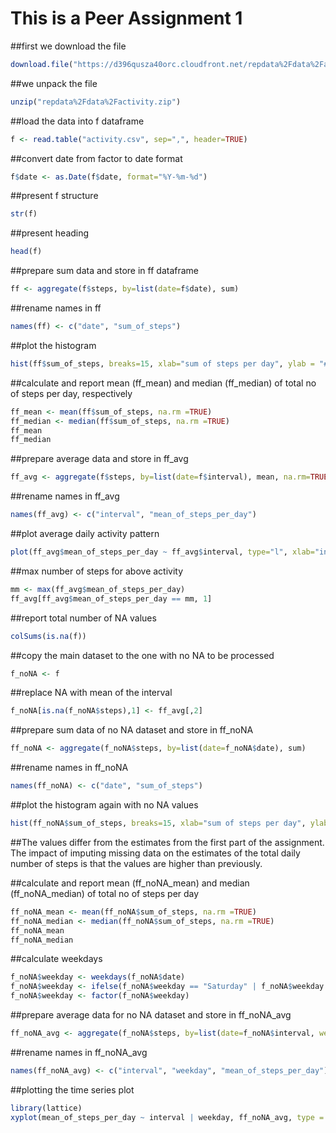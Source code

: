 # This is a Peer Assignment 1


##first we download the file

```{r}
download.file("https://d396qusza40orc.cloudfront.net/repdata%2Fdata%2Factivity.zip", "repdata%2Fdata%2Factivity.zip")
```

##we unpack the file
```{r}
unzip("repdata%2Fdata%2Factivity.zip")
```

##load the data into f dataframe
```{r}
f <- read.table("activity.csv", sep=",", header=TRUE)
```

##convert date from factor to date format
```{r}
f$date <- as.Date(f$date, format="%Y-%m-%d")
```

##present f structure
```{r}
str(f)
```

##present heading
```{r}
head(f)
```

##prepare sum data and store in ff dataframe
```{r}
ff <- aggregate(f$steps, by=list(date=f$date), sum)
```

##rename names in ff
```{r}
names(ff) <- c("date", "sum_of_steps")
```

##plot the histogram
```{r}
hist(ff$sum_of_steps, breaks=15, xlab="sum of steps per day", ylab = "# sum of steps", main = "histogram of sum of steps per day")
```

##calculate and report mean (ff_mean) and median (ff_median) of total no of steps per day, respectively
```{r}
ff_mean <- mean(ff$sum_of_steps, na.rm =TRUE)
ff_median <- median(ff$sum_of_steps, na.rm =TRUE)
ff_mean
ff_median
```

##prepare average data and store in ff_avg
```{r}
ff_avg <- aggregate(f$steps, by=list(date=f$interval), mean, na.rm=TRUE)
```

##rename names in ff_avg
```{r}
names(ff_avg) <- c("interval", "mean_of_steps_per_day")
```

##plot average daily activity pattern
```{r}
plot(ff_avg$mean_of_steps_per_day ~ ff_avg$interval, type="l", xlab="interval", ylab = "average number of steps per day", main="average daily activity pattern")
```

##max number of steps for above activity
```{r}
mm <- max(ff_avg$mean_of_steps_per_day)
ff_avg[ff_avg$mean_of_steps_per_day == mm, 1]
```

##report total number of NA values
```{r}
colSums(is.na(f))
```

##copy the main dataset to the one with no NA to be processed
```{r}
f_noNA <- f
```

##replace NA with mean of the interval
```{r}
f_noNA[is.na(f_noNA$steps),1] <- ff_avg[,2]
```

##prepare sum data of no NA dataset and store in ff_noNA
```{r}
ff_noNA <- aggregate(f_noNA$steps, by=list(date=f_noNA$date), sum)
```

##rename names in ff_noNA
```{r}
names(ff_noNA) <- c("date", "sum_of_steps")
```

##plot the histogram again with no NA values
```{r}
hist(ff_noNA$sum_of_steps, breaks=15, xlab="sum of steps per day", ylab = "# sum of steps", main = "histogram of sum of steps per day no NA filled in")
```

##The values differ from the estimates from the first part of the assignment. The impact of imputing missing data on the estimates of the total daily number of steps is that the values are higher than previously.

##calculate and report mean (ff_noNA_mean) and median (ff_noNA_median) of total no of steps per day
```{r}
ff_noNA_mean <- mean(ff_noNA$sum_of_steps, na.rm =TRUE)
ff_noNA_median <- median(ff_noNA$sum_of_steps, na.rm =TRUE)
ff_noNA_mean
ff_noNA_median
```

##calculate weekdays
```{r}
f_noNA$weekday <- weekdays(f_noNA$date)
f_noNA$weekday <- ifelse(f_noNA$weekday == "Saturday" | f_noNA$weekday == "Sunday", "Weekend", "Weekday")
f_noNA$weekday <- factor(f_noNA$weekday)
```

##prepare average data for no NA dataset and store in ff_noNA_avg
```{r}
ff_noNA_avg <- aggregate(f_noNA$steps, by=list(date=f_noNA$interval, weekday = f_noNA$weekday), mean, na.rm=TRUE)
```

##rename names in ff_noNA_avg
```{r}
names(ff_noNA_avg) <- c("interval", "weekday", "mean_of_steps_per_day")
```

##plotting the time series plot
```{r}
library(lattice)
xyplot(mean_of_steps_per_day ~ interval | weekday, ff_noNA_avg, type = "l", layout = c(1, 2), xlab = "Interval", ylab = "Number of steps", main="panel plot containing time series across weekdays and weekends")
```
